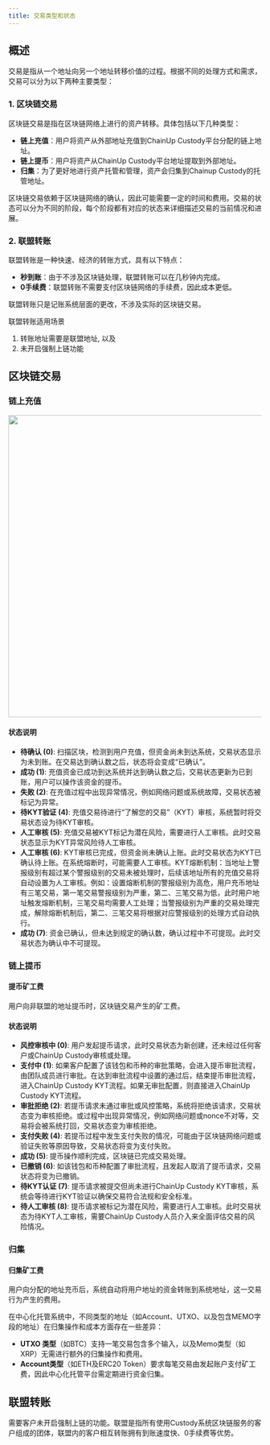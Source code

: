 ```yaml
---
title: 交易类型和状态
---
```


## 概述

交易是指从一个地址向另一个地址转移价值的过程。根据不同的处理方式和需求，交易可以分为以下两种主要类型：

### 1. 区块链交易

区块链交易是指在区块链网络上进行的资产转移。具体包括以下几种类型：

- **链上充值**：用户将资产从外部地址充值到ChainUp Custody平台分配的链上地址。
- **链上提币**：用户将资产从ChainUp Custody平台地址提取到外部地址。
- **归集**：为了更好地进行资产托管和管理，资产会归集到Chainup Custody的托管地址。

区块链交易依赖于区块链网络的确认，因此可能需要一定的时间和费用。交易的状态可以分为不同的阶段，每个阶段都有对应的状态来详细描述交易的当前情况和进展。

### 2. 联盟转账

联盟转账是一种快速、经济的转账方式，具有以下特点：

- **秒到账**：由于不涉及区块链处理，联盟转账可以在几秒钟内完成。
- **0手续费**：联盟转账不需要支付区块链网络的手续费，因此成本更低。

联盟转账只是记账系统层面的更改，不涉及实际的区块链交易。


<Tip>
联盟转账适用场景

1. 转账地址需要是联盟地址, 以及
2. 未开启强制上链功能

</Tip>

## 区块链交易

### 链上充值



<div className="w-full flex items-center justify-center">
    <img src="/images/help-center/fullcustodytransfer1.png" width="600"/>
</div>

#### 状态说明
- **待确认 (0)**: 扫描区块，检测到用户充值，但资金尚未到达系统，交易状态显示为未到账。在交易达到确认数之后，状态将会变成“已确认”。
- **成功 (1)**: 充值资金已成功到达系统并达到确认数之后，交易状态更新为已到账，用户可以操作该资金的提币。
- **失败 (2)**: 在充值过程中出现异常情况，例如网络问题或系统故障，交易状态被标记为异常。
- **待KYT验证 (4)**: 充值交易待进行“了解您的交易”（KYT）审核，系统暂时将交易状态设为待KYT审核。
- **人工审核 (5)**: 充值交易被KYT标记为潜在风险，需要进行人工审核。此时交易状态显示为KYT异常风险待人工审核。
- **人工审核 (6)**: KYT审核已完成，但资金尚未确认上账。此时交易状态为KYT已确认待上账。在系统熔断时，可能需要人工审核。KYT熔断机制：当地址上警报级别有超过某个警报级别的交易未被处理时，后续该地址所有的充值交易将自动设置为人工审核。例如：设置熔断机制的警报级别为高危，用户充币地址有三笔交易，第一笔交易警报级别为严重，第二、三笔交易为低，此时用户地址触发熔断机制，三笔交易均需要人工处理；当警报级别为严重的交易处理完成，解除熔断机制后，第二、三笔交易将根据对应警报级别的处理方式自动执行。
- **成功 (7)**: 资金已确认，但未达到规定的确认数，确认过程中不可提现。此时交易状态为确认中不可提现。

### 链上提币

#### 提币矿工费

用户向非联盟的地址提币时，区块链交易产生的矿工费。

#### 状态说明

- **风控审核中 (0)**: 用户发起提币请求，此时交易状态为新创建，还未经过任何客户或ChainUp Custody审核或处理。
- **支付中 (1)**: 如果客户配置了该钱包和币种的审批策略，会进入提币审批流程，由团队成员进行审批。在达到审批流程中设置的通过后，结束提币审批流程，进入ChainUp Custody KYT流程。如果无审批配置，则直接进入ChainUp Custody KYT流程。
- **审批拒绝 (2)**: 若提币请求未通过审批或风控策略，系统将拒绝该请求，交易状态变为审核拒绝。或过程中出现异常情况，例如网络问题或nonce不对等，交易将会被系统打回，交易状态变为审核拒绝。
- **支付失败 (4)**: 若提币过程中发生支付失败的情况，可能由于区块链网络问题或验证失败等原因导致，交易状态将变为支付失败。
- **成功 (5)**: 提币操作顺利完成，区块链已完成交易处理。
- **已撤销 (6)**: 如该钱包和币种配置了审批流程，且发起人取消了提币请求，交易状态将变为已撤销。
- **待KYT认证 (7)**: 提币请求被提交但尚未进行ChainUp Custody KYT审核，系统会等待进行KYT验证以确保交易符合法规和安全标准。
- **待人工审核 (8)**: 提币请求被标记为潜在风险，需要进行人工审核。此时交易状态为待KYT人工审核，需要ChainUp Custody人员介入来全面评估交易的风险情况。

### 归集

#### 归集矿工费

用户向分配的地址充币后，系统自动将用户地址的资金转账到系统地址，这一交易行为产生的费用。

在中心化托管系统中，不同类型的地址（如Account、UTXO、以及包含MEMO字段的地址）在归集操作和成本方面存在一些差异：

- **UTXO 类型**（如BTC）支持一笔交易包含多个输入，以及Memo类型（如XRP）无需进行额外的归集操作和费用。
- **Account类型**（如ETH及ERC20 Token）要求每笔交易由发起账户支付矿工费，因此中心化托管平台需定期进行资金归集。

## 联盟转账

需要客户未开启强制上链的功能。联盟是指所有使用Custody系统区块链服务的客户组成的团体，联盟内的客户相互转账拥有到账速度快、0手续费等优势。